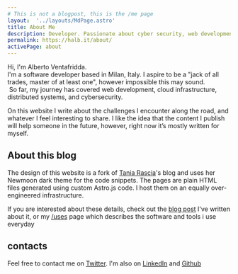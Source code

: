 ```yaml
---
# This is not a blogpost, this is the /me page
layout:  '../layouts/MdPage.astro'
title: About Me
description: Developer. Passionate about cyber security, web development and distributed systems
permalink: https://halb.it/about/
activePage: about
---
```


Hi, I'm Alberto Ventafridda.<br/>
I'm a software developer based in Milan, Italy.
I aspire to be a "jack of all trades, master of at least one",
however impossible this may sound.<br/>
 So far, my journey has covered web development,
cloud infrastructure, distributed systems, and cybersecurity.

On this website I write about the challenges I encounter along the road,
and whatever I feel interesting to share.
I like the idea that the content I publish will help someone in the future,
however, right now it’s mostly written for myself.

## About this blog

The design of this website is a fork of
<a href="https://github.com/taniarascia/taniarascia.com">Tania Rascia</a>'s
blog and uses her Newmoon dark theme for
 the code snippets. 
 The pages are plain HTML files generated using custom Astro.js code.
 I host them on an equally over-engineered infrastructure.

 If you are interested about these details, check out the <a href="/posts/my-website/">blog post</a>
 I've written about it, or my [/uses](/uses/) page 
 which describes the software and tools i use everyday

## contacts

Feel free to contact me on <a href="https://twitter.com/albertCoolwind">Twitter</a>.
I'm also on [LinkedIn](https://www.linkedin.com/in/alberto-ventafridda/) and [Github](https://github.com/robalb)

